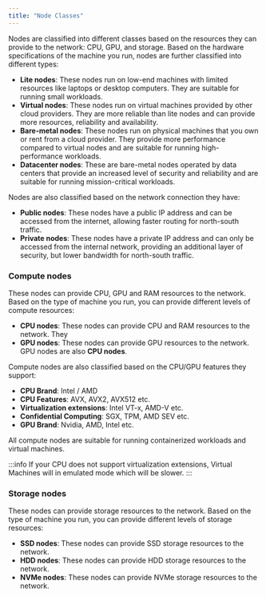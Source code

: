 ```yaml
---
title: "Node Classes"
---
```


Nodes are classified into different classes based on the resources they can provide to the network: CPU, GPU, and storage. Based on the hardware specifications of the machine you run, nodes are further classified into different types:

- **Lite nodes**: These nodes run on low-end machines with limited resources like laptops or desktop computers. They are suitable for running small workloads.
- **Virtual nodes**: These nodes run on virtual machines provided by other cloud providers. They are more reliable than lite nodes and can provide more resources, reliability and availability.
- **Bare-metal nodes**: These nodes run on physical machines that you own or rent from a cloud provider. They provide more performance compared to virtual nodes and are suitable for running high-performance workloads.
- **Datacenter nodes**: These are bare-metal nodes operated by data centers that provide an increased level of security and reliability and are suitable for running mission-critical workloads.

Nodes are also classified based on the network connection they have:

- **Public nodes**: These nodes have a public IP address and can be accessed from the internet, allowing faster routing for north-south traffic.
- **Private nodes**: These nodes have a private IP address and can only be accessed from the internal network, providing an additional layer of security, but lower bandwidth for north-south traffic.

### Compute nodes

These nodes can provide CPU, GPU and RAM resources to the network. Based on the type of machine you run, you can provide different levels of compute resources:

- **CPU nodes**: These nodes can provide CPU and RAM resources to the network. They
- **GPU nodes**: These nodes can provide GPU resources to the network. GPU nodes are also **CPU nodes**.

Compute nodes are also classified based on the CPU/GPU features they support:
- **CPU Brand**: Intel / AMD
- **CPU Features**: AVX, AVX2, AVX512 etc.
- **Virtualization extensions**: Intel VT-x, AMD-V etc.
- **Confidential Computing**: SGX, TPM, AMD SEV etc.
- **GPU Brand**: Nvidia, AMD, Intel etc.

All compute nodes are suitable for running containerized workloads and virtual machines.

:::info
If your CPU does not support virtualization extensions, Virtual Machines will in emulated mode which will be slower.
:::

### Storage nodes
These nodes can provide storage resources to the network. Based on the type of machine you run, you can provide different levels of storage resources:

- **SSD nodes**: These nodes can provide SSD storage resources to the network.
- **HDD nodes**: These nodes can provide HDD storage resources to the network.
- **NVMe nodes**: These nodes can provide NVMe storage resources to the network.

